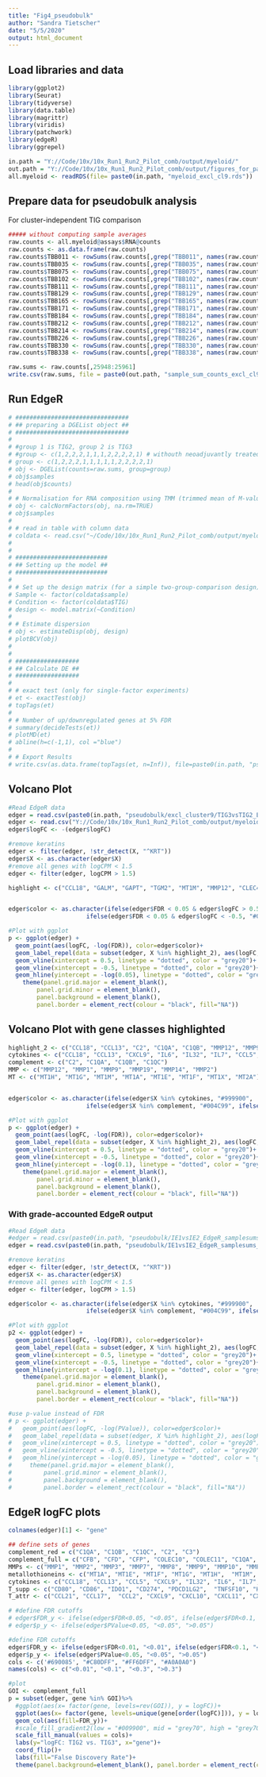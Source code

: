 ```yaml
---
title: "Fig4_pseudobulk"
author: "Sandra Tietscher"
date: "5/5/2020"
output: html_document
---
```


## Load libraries and data

```r
library(ggplot2)
library(Seurat)
library(tidyverse)
library(data.table)
library(magrittr)
library(viridis)
library(patchwork)
library(edgeR)
library(ggrepel)

in.path = "Y://Code/10x/10x_Run1_Run2_Pilot_comb/output/myeloid/"
out.path = "Y://Code/10x/10x_Run1_Run2_Pilot_comb/output/figures_for_paper/Fig4/" 
all.myeloid <- readRDS(file= paste0(in.path, "myeloid_excl_cl9.rds"))
```

## Prepare data for pseudobulk analysis 
For cluster-independent TIG comparison

```r

##### without computing sample averages
raw.counts <- all.myeloid@assays$RNA@counts
raw.counts <- as.data.frame(raw.counts)
raw.counts$TBB011 <- rowSums(raw.counts[,grep("TBB011", names(raw.counts))])
raw.counts$TBB035 <- rowSums(raw.counts[,grep("TBB035", names(raw.counts))])
raw.counts$TBB075 <- rowSums(raw.counts[,grep("TBB075", names(raw.counts))])
raw.counts$TBB102 <- rowSums(raw.counts[,grep("TBB102", names(raw.counts))])
raw.counts$TBB111 <- rowSums(raw.counts[,grep("TBB111", names(raw.counts))])
raw.counts$TBB129 <- rowSums(raw.counts[,grep("TBB129", names(raw.counts))])
raw.counts$TBB165 <- rowSums(raw.counts[,grep("TBB165", names(raw.counts))])
raw.counts$TBB171 <- rowSums(raw.counts[,grep("TBB171", names(raw.counts))])
raw.counts$TBB184 <- rowSums(raw.counts[,grep("TBB184", names(raw.counts))])
raw.counts$TBB212 <- rowSums(raw.counts[,grep("TBB212", names(raw.counts))])
raw.counts$TBB214 <- rowSums(raw.counts[,grep("TBB214", names(raw.counts))])
raw.counts$TBB226 <- rowSums(raw.counts[,grep("TBB226", names(raw.counts))])
raw.counts$TBB330 <- rowSums(raw.counts[,grep("TBB330", names(raw.counts))])
raw.counts$TBB338 <- rowSums(raw.counts[,grep("TBB338", names(raw.counts))])

raw.sums <- raw.counts[,25948:25961]
write.csv(raw.sums, file = paste0(out.path, "sample_sum_counts_excl_cl9.csv"), row.names = TRUE)
```

## Run EdgeR

```r
# ################################
# ## preparing a DGEList object ##
# ################################
# 
# #group 1 is TIG2, group 2 is TIG3
# #group <- c(1,2,2,2,1,1,1,2,2,2,2,1) # withouth neoadjuvantly treated samples
# group <- c(1,2,2,2,1,1,1,1,1,2,2,2,2,1)
# obj <- DGEList(counts=raw.sums, group=group)
# obj$samples
# head(obj$counts)
# 
# # Normalisation for RNA composition using TMM (trimmed mean of M-values)
# obj <- calcNormFactors(obj, na.rm=TRUE)
# obj$samples
# 
# # read in table with column data
# coldata <- read.csv("~/Code/10x/10x_Run1_Run2_Pilot_comb/output/myeloid/pseudobulk/EdgeR_coldata_for_samplesums.csv", row.names = 1)
# 
# 
# ##########################
# ## Setting up the model ##
# ##########################
# 
# # Set up the design matrix (for a simple two-group-comparison design)
# Sample <- factor(coldata$sample)
# Condition <- factor(coldata$TIG)
# design <- model.matrix(~Condition)
# 
# # Estimate dispersion
# obj <- estimateDisp(obj, design)
# plotBCV(obj)
# 
# 
# ##################
# ## Calculate DE ##
# ##################
# 
# # exact test (only for single-factor experiments)
# et <- exactTest(obj)
# topTags(et)
# 
# # Number of up/downregulated genes at 5% FDR
# summary(decideTests(et))
# plotMD(et)
# abline(h=c(-1,1), col ="blue")
# 
# # Export Results
# write.csv(as.data.frame(topTags(et, n=Inf)), file=paste0(in.path, "pseudobulk/TIG3vsTIG2_EdgeR_samplesums_exactT_excl_cl9.csv"))
```

## Volcano Plot

```r
#Read EdgeR data
edger = read.csv(paste0(in.path, "pseudobulk/excl_cluster9/TIG3vsTIG2_EdgeR_samplesums_exactT_excl_cl9.csv"))
edger <- read.csv("Y://Code/10x/10x_Run1_Run2_Pilot_comb/output/myeloid/pseudobulk/TIG3vsTIG2_EdgeR_samplesums_exactT_filtered.csv")
edger$logFC <- -(edger$logFC)

#remove keratins
edger <- filter(edger, !str_detect(X, "^KRT"))
edger$X <- as.character(edger$X)
#remove all genes with logCPM < 1.5
edger <- filter(edger, logCPM > 1.5)

highlight <- c("CCL18", "GALM", "GAPT", "TGM2", "MT1M", "MMP12", "CLEC4D", "CPB1", "MMP9", "C1QA", "PDCD4", "CCL13", "MT2A")


edger$color <- as.character(ifelse(edger$FDR < 0.05 & edger$logFC > 0.5, "#F8766D", 
                      ifelse(edger$FDR < 0.05 & edger$logFC < -0.5, "#00BFC4", "grey")))

#Plot with ggplot
p <- ggplot(edger) +
  geom_point(aes(logFC, -log(FDR)), color=edger$color)+
  geom_label_repel(data = subset(edger, X %in% highlight_2), aes(logFC, -log(FDR), label = X), min.segment.length = 0.1)+
  geom_vline(xintercept = 0.5, linetype = "dotted", color = "grey20")+
  geom_vline(xintercept = -0.5, linetype = "dotted", color = "grey20")+
  geom_hline(yintercept = -log(0.05), linetype = "dotted", color = "grey20")+
    theme(panel.grid.major = element_blank(),
        panel.grid.minor = element_blank(),
        panel.background = element_blank(),
        panel.border = element_rect(colour = "black", fill="NA"))
```

## Volcano Plot with gene classes highlighted

```r
highlight_2 <- c("CCL18", "CCL13", "C2", "C1QA", "C1QB", "MMP12", "MMP9", "MMP19",  "MT1G", "MT1M", "MT1A", "MT1E", "MT1F", "GALM", "TGM2", "GAPT", "CPB1", "MMP2", "MT1X", "MT2A")
cytokines <- c("CCL18", "CCL13", "CXCL9", "IL6", "IL32", "IL7", "CCL5", "IFNG")
complement <- c("C2", "C1QA", "C1QB", "C1QC")
MMP <- c("MMP12", "MMP1", "MMP9", "MMP19", "MMP14", "MMP2")
MT <- c("MT1H", "MT1G", "MT1M", "MT1A", "MT1E", "MT1F", "MT1X", "MT2A")


edger$color <- as.character(ifelse(edger$X %in% cytokines, "#999900", 
                      ifelse(edger$X %in% complement, "#004C99", ifelse(edger$X %in% MMP, "#7F00FF", ifelse(edger$X %in% MT, "#FF8000", "grey")))))

#Plot with ggplot
p <- ggplot(edger) +
  geom_point(aes(logFC, -log(FDR)), color=edger$color)+
  geom_label_repel(data = subset(edger, X %in% highlight_2), aes(logFC, -log(FDR), label = X), min.segment.length = 0.2, color = subset(edger, X %in% highlight_2)$color, force = 3)+
  geom_vline(xintercept = 0.5, linetype = "dotted", color = "grey20")+
  geom_vline(xintercept = -0.5, linetype = "dotted", color = "grey20")+
  geom_hline(yintercept = -log(0.1), linetype = "dotted", color = "grey20")+
    theme(panel.grid.major = element_blank(),
        panel.grid.minor = element_blank(),
        panel.background = element_blank(),
        panel.border = element_rect(colour = "black", fill="NA"))
```

### With grade-accounted EdgeR output

```r
#Read EdgeR data
#edger = read.csv(paste0(in.path, "pseudobulk/IE1vsIE2_EdgeR_samplesums_gradecorrected.csv"))
edger = read.csv(paste0(in.path, "pseudobulk/IE1vsIE2_EdgeR_samplesums_gradecorrected_filtered.csv"))

#remove keratins
edger <- filter(edger, !str_detect(X, "^KRT"))
edger$X <- as.character(edger$X)
#remove all genes with logCPM < 1.5
edger <- filter(edger, logCPM > 1.5)

edger$color <- as.character(ifelse(edger$X %in% cytokines, "#999900", 
                      ifelse(edger$X %in% complement, "#004C99", ifelse(edger$X %in% MMP, "#7F00FF", ifelse(edger$X %in% MT, "#FF8000", "grey")))))

#Plot with ggplot
p2 <- ggplot(edger) +
  geom_point(aes(logFC, -log(FDR)), color=edger$color)+
  geom_label_repel(data = subset(edger, X %in% highlight_2), aes(logFC, -log(FDR), label = X), min.segment.length = 0.2, color = subset(edger, X %in% highlight_2)$color, force = 3, max.overlaps = 15)+
  geom_vline(xintercept = 0.5, linetype = "dotted", color = "grey20")+
  geom_vline(xintercept = -0.5, linetype = "dotted", color = "grey20")+
  geom_hline(yintercept = -log(0.1), linetype = "dotted", color = "grey20")+
    theme(panel.grid.major = element_blank(),
        panel.grid.minor = element_blank(),
        panel.background = element_blank(),
        panel.border = element_rect(colour = "black", fill="NA"))

#use p-value instead of FDR
# p <- ggplot(edger) +
#   geom_point(aes(logFC, -log(PValue)), color=edger$color)+
#   geom_label_repel(data = subset(edger, X %in% highlight_2), aes(logFC, -log(PValue), label = X), min.segment.length = 0.2, color = subset(edger, X %in% highlight_2)$color, force = 3)+
#   geom_vline(xintercept = 0.5, linetype = "dotted", color = "grey20")+
#   geom_vline(xintercept = -0.5, linetype = "dotted", color = "grey20")+
#   geom_hline(yintercept = -log(0.05), linetype = "dotted", color = "grey20")+
#     theme(panel.grid.major = element_blank(),
#         panel.grid.minor = element_blank(),
#         panel.background = element_blank(),
#         panel.border = element_rect(colour = "black", fill="NA"))
```


## EdgeR logFC plots

```r
colnames(edger)[1] <- "gene"

## define sets of genes
complement_red = c("C1QA", "C1QB", "C1QC", "C2", "C3")
complement_full = c("CFB", "CFD", "CFP", "COLEC10", "COLEC11", "C1QA", "C1QB", "C1QC", "C2", "C3", "C1R", "C1S", "C4A", "C4B", "C5", "C6", "C7", "C8A", "C8B", "C8G", "C9", "FCN1", "FCN2", "FCN3", "MASP1", "MASP2", "MBL2")
MMPs <- c("MMP1", "MMP2", "MMP3", "MMP7", "MMP8", "MMP9", "MMP10", "MMP11", "MMP12", "MMP13", "MMP14", "MMP15", "MMP16", "MMP17", "MMP19", "MMP21", "MMP23B", "MMP24", "MMP25","MMP27", "MMP28")
metallothioneins <- c("MT1A", "MT1E", "MT1F", "MT1G", "MT1H",  "MT1M",  "MT1X", "MT2A", "MT3")
cytokines <- c("CCL18", "CCL13", "CCL5", "CXCL9", "IL32", "IL6", "IL7", "IFNG")
T_supp <- c("CD80", "CD86", "IDO1", "CD274", "PDCD1LG2",  "TNFSF10", "HLA-E", "HLA-G", "VTCN1", "FASLG", "IL10", "TGFB1", "TGFB2", "PTGS2", "PTGES", "LGALS9", "CCL22")
T_attr <- c("CCL21", "CCL17",  "CCL2", "CXCL9", "CXCL10", "CXCL11", "CXCL12", "CCL3", "CCL4", "CCL5", "CXCL16")

# #define FDR cutoffs
# edger$FDR_y <- ifelse(edger$FDR<0.05, "<0.05", ifelse(edger$FDR<0.1, "<0.1", ifelse(edger$FDR<0.2, "<0.2", ">0.2"))) 
# edger$p_y <- ifelse(edger$PValue<0.05, "<0.05", ">0.05")

#define FDR cutoffs
edger$FDR_y <- ifelse(edger$FDR<0.01, "<0.01", ifelse(edger$FDR<0.1, "<0.1", ifelse(edger$FDR<0.3, "<0.3", ">0.3"))) 
edger$p_y <- ifelse(edger$PValue<0.05, "<0.05", ">0.05")
cols <- c('#690085', "#C80DFF", "#FF6DFF", "#A0A0A0")
names(cols) <- c("<0.01", "<0.1", "<0.3", ">0.3")

#plot
GOI <- complement_full
p = subset(edger, gene %in% GOI)%>%
  #ggplot(aes(x= factor(gene, levels=rev(GOI)), y = logFC))+
  ggplot(aes(x= factor(gene, levels=unique(gene[order(logFC)])), y = logFC))+
  geom_col(aes(fill=FDR_y))+
  #scale_fill_gradient2(low = "#009900", mid = "grey70", high = "grey70", midpoint = 0.6, limits = c(0,1))+
  scale_fill_manual(values = cols)+
  labs(y="logFC: TIG2 vs. TIG3", x="gene")+
  coord_flip()+
  labs(fill="False Discovery Rate")+
  theme(panel.background=element_blank(), panel.border = element_rect(colour = "black", fill=NA, size=1))
```


